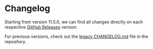 # Changelog

Starting from version 11.5.0, we can find all changes directly on each respective [GitHub Releases](https://github.com/robinweser/fela/releases) version.

For previous versions, check out the [legacy CHANGELOG.md](https://github.com/robinweser/fela/blob/94e23ad2fda221aea52ccb939d90f81eb400b5fb/CHANGELOG.md) file in the repository.
